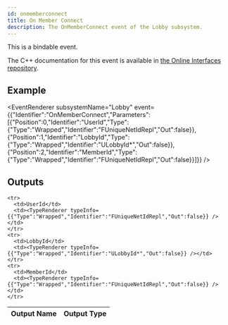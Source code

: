 ```yaml
---
id: onmemberconnect
title: On Member Connect
description: The OnMemberConnect event of the Lobby subsystem.
---
```



This is a bindable event.

The C++ documentation for this event is available in [the Online Interfaces repository](https://src.redpoint.games/redpointgames/online-interfaces).

## Example

<EventRenderer subsystemName="Lobby" event={{"Identifier":"OnMemberConnect","Parameters":[{"Position":0,"Identifier":"UserId","Type":{"Type":"Wrapped","Identifier":"FUniqueNetIdRepl","Out":false}},{"Position":1,"Identifier":"LobbyId","Type":{"Type":"Wrapped","Identifier":"ULobbyId*","Out":false}},{"Position":2,"Identifier":"MemberId","Type":{"Type":"Wrapped","Identifier":"FUniqueNetIdRepl","Out":false}}]}} />

## Outputs


<table>
  <thead>
    <tr>
      <th>Output Name</th>
      <th>Output Type</th>
    </tr>
  </thead>
  <tbody>
    
    <tr>
      <td>UserId</td>
      <td><TypeRenderer typeInfo={{"Type":"Wrapped","Identifier":"FUniqueNetIdRepl","Out":false}} /></td>
    </tr>
    <tr>
      <td>LobbyId</td>
      <td><TypeRenderer typeInfo={{"Type":"Wrapped","Identifier":"ULobbyId*","Out":false}} /></td>
    </tr>
    <tr>
      <td>MemberId</td>
      <td><TypeRenderer typeInfo={{"Type":"Wrapped","Identifier":"FUniqueNetIdRepl","Out":false}} /></td>
    </tr>
  </tbody>
</table>


